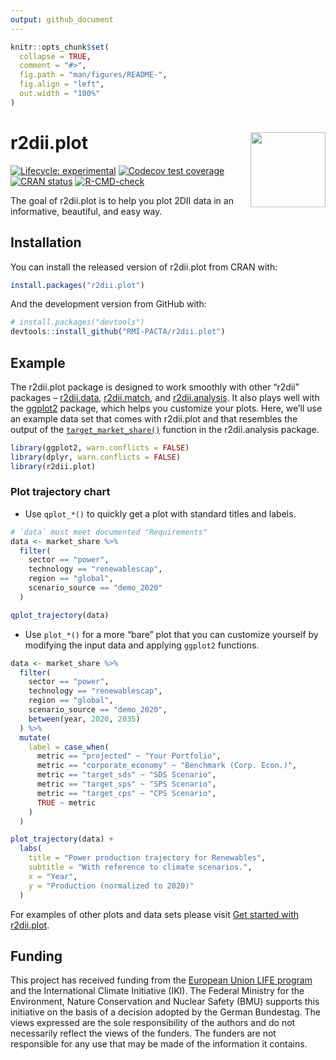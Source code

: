 ```yaml
---
output: github_document
---
```


<!-- README.md is generated from README.Rmd. Please edit that file -->

```r
knitr::opts_chunk$set(
  collapse = TRUE,
  comment = "#>",
  fig.path = "man/figures/README-",
  fig.align = "left",
  out.width = "100%"
)
```

# r2dii.plot <img src="man/figures/logo.png" align="right" width="120" />

<!-- badges: start -->
[![Lifecycle:
experimental](https://img.shields.io/badge/lifecycle-experimental-orange.svg)](https://lifecycle.r-lib.org/articles/stages.html)
[![Codecov test coverage](https://codecov.io/gh/RMI-PACTA/r2dii.plot/branch/master/graph/badge.svg)](https://app.codecov.io/gh/RMI-PACTA/r2dii.plot?branch=master)
[![CRAN status](https://www.r-pkg.org/badges/version/r2dii.plot)](https://CRAN.R-project.org/package=r2dii.plot)
[![R-CMD-check](https://github.com/RMI-PACTA/r2dii.plot/actions/workflows/R-CMD-check.yaml/badge.svg)](https://github.com/RMI-PACTA/r2dii.plot/actions/workflows/R-CMD-check.yaml)
<!-- badges: end -->

The goal of r2dii.plot is to help you plot 2DII data in an informative,
beautiful, and easy way.

## Installation

You can install the released version of r2dii.plot from CRAN with:

```r
install.packages("r2dii.plot")
```

And the development version from GitHub with:

```r
# install.packages("devtools")
devtools::install_github("RMI-PACTA/r2dii.plot")
```

## Example

The r2dii.plot package is designed to work smoothly with other "r2dii" packages
-- [r2dii.data](https://rmi-pacta.github.io/r2dii.data/),
[r2dii.match](https://rmi-pacta.github.io/r2dii.match/), and
[r2dii.analysis](https://rmi-pacta.github.io/r2dii.analysis/). It also
plays well with the [ggplot2](https://ggplot2.tidyverse.org/) package, which
helps you customize your plots. Here, we'll use an example data set that comes
with r2dii.plot and that resembles the output of the
[`target_market_share()`](https://rmi-pacta.github.io/r2dii.analysis/reference/target_market_share.html)
function in the r2dii.analysis package.

```r
library(ggplot2, warn.conflicts = FALSE)
library(dplyr, warn.conflicts = FALSE)
library(r2dii.plot)
```

### Plot trajectory chart

* Use `qplot_*()` to quickly get a plot with standard titles and labels. 

```r
# `data` must meet documented "Requirements"
data <- market_share %>%
  filter(
    sector == "power",
    technology == "renewablescap",
    region == "global",
    scenario_source == "demo_2020"
  )

qplot_trajectory(data)
```

* Use `plot_*()` for a more "bare" plot that you can customize yourself by 
modifying the input data and applying `ggplot2` functions. 

```r
data <- market_share %>%
  filter(
    sector == "power",
    technology == "renewablescap",
    region == "global",
    scenario_source == "demo_2020",
    between(year, 2020, 2035)
  ) %>%
  mutate(
    label = case_when(
      metric == "projected" ~ "Your Portfolio",
      metric == "corporate_economy" ~ "Benchmark (Corp. Econ.)",
      metric == "target_sds" ~ "SDS Scenario",
      metric == "target_sps" ~ "SPS Scenario",
      metric == "target_cps" ~ "CPS Scenario",
      TRUE ~ metric
    )
  )

plot_trajectory(data) +
  labs(
    title = "Power production trajectory for Renewables",
    subtitle = "With reference to climate scenarios.",
    x = "Year",
    y = "Production (normalized to 2020)"
  )
```

For examples of other plots and data sets please visit [Get started with
r2dii.plot](https://rmi-pacta.github.io/r2dii.plot/articles/r2dii-plot.html).

## Funding

This project has received funding from the [European Union LIFE
program](https://wayback.archive-it.org/12090/20210412123959/https://ec.europa.eu/easme/en/) and the International Climate
Initiative (IKI).
The Federal Ministry for the Environment, Nature Conservation and Nuclear Safety
(BMU) supports this initiative on the basis of a decision adopted by the German
Bundestag. The views expressed are the sole responsibility of the authors and do
not necessarily reflect the views of the funders. The funders are not
responsible for any use that may be made of the information it contains.
